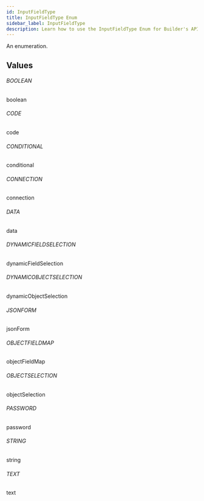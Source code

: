 ```yaml
---
id: InputFieldType
title: InputFieldType Enum
sidebar_label: InputFieldType
description: Learn how to use the InputFieldType Enum for Builder's API.
---
```


An enumeration.

## Values

###### BOOLEAN

boolean

###### CODE

code

###### CONDITIONAL

conditional

###### CONNECTION

connection

###### DATA

data

###### DYNAMICFIELDSELECTION

dynamicFieldSelection

###### DYNAMICOBJECTSELECTION

dynamicObjectSelection

###### JSONFORM

jsonForm

###### OBJECTFIELDMAP

objectFieldMap

###### OBJECTSELECTION

objectSelection

###### PASSWORD

password

###### STRING

string

###### TEXT

text
